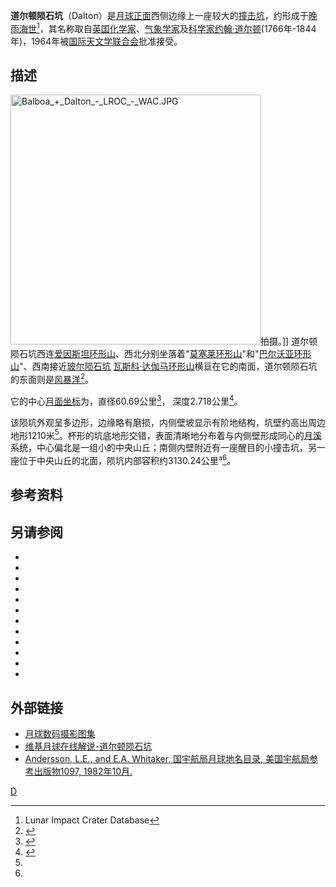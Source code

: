 {{lunar crater data|
 image=Dalton crater 4182 h2.jpg|260px|
 caption=[[月球轨道器4号|月球轨道器4号]]拍摄的图像|
 latitude=17.07|
 N_or_S=N|
 longitude=84.45|
 E_or_W=W|
 diameter=60.69公里|
 depth=2.718公里|
 colong=85|
 eponym=[[约翰·道尔顿|约翰·道尔顿]]}}
'''道尔顿陨石坑'''（Dalton）是[[月球正面|月球正面]]西侧边缘上一座较大的[[撞击坑|撞击坑]]，约形成于[[晚雨海世|晚雨海世]]<ref name=LICD>Lunar Impact Crater Database</ref>，其名称取自[[英国|英国]][[化学家|化学家]]、[[气象学家|气象学家]]及[[科学家|科学家]][[约翰·道尔顿|约翰·道尔顿]](1766年-1844年)，1964年被[[国际天文学联合会|国际天文学联合会]]批准接受。

==描述==
[[Image:Balboa_+_Dalton_-_LROC_-_WAC.JPG|400px]]拍摄。]]
道尔顿陨石坑西连[[爱因斯坦环形山|爱因斯坦环形山]]、西北分别坐落着"[[莫塞莱环形山|莫塞莱环形山]]"和"[[巴尔沃亚环形山|巴尔沃亚环形山]]"、西南接近[[波尔陨石坑|玻尔陨石坑]]
[[瓦斯科·达伽马环形山|瓦斯科·达伽马环形山]]横亘在它的南面，道尔顿陨石坑的东面则是[[风暴洋|风暴洋]]<ref>{{Cite web |url=http://planetarynames.wr.usgs.gov/images/Lunar/lac_37_lo.pdf |title=Crater Dalton on LAC-37 map |accessdate=2016-06-07 |archive-date=2013-02-20 |archive-url=https://web.archive.org/web/20130220151606/http://planetarynames.wr.usgs.gov/images/Lunar/lac_37_lo.pdf |dead-url=no }}</ref>。

它的中心[[月面坐标|月面坐标]]为{{Coord|17.07|N|84.45|W|globe:Moon|nogoogle=1|noosm=1}}，直径60.69公里<ref name="IAU">{{Cite web |url=http://planetarynames.wr.usgs.gov/Feature/1392 |title=Directory of the International Astronomical Union |accessdate=2016-06-07 |archive-date=2017-11-13 |archive-url=https://web.archive.org/web/20171113003315/https://planetarynames.wr.usgs.gov/Feature/1392 |dead-url=no }}</ref>，
深度2.718公里<ref>{{Cite web |url=http://fisherka.csolutionshosting.net/astronote/plan/craterdepth/html/CraterDepthFeatureNameWestfall.html |title=John E. Westfall's Atlas of the Lunar Terminator, Cambridge Univ. Press (2000) |accessdate=2016-06-07 |archive-date=2014-12-18 |archive-url=https://archive.today/20141218234310/http://fisherka.csolutionshosting.net/astronote/plan/craterdepth/html/CraterDepthFeatureNameWestfall.html |dead-url=yes }}</ref>。

该陨坑外观呈多边形，边缘略有磨损，内侧壁坡显示有阶地结构，坑壁约高出周边地形1210米<ref name="LICD"/>。杯形的坑底地形交错，表面清晰地分布着与内侧壁形成同心的[[月溪|月溪]]系统，中心偏北是一组小的中央山丘；南侧内壁附近有一座醒目的小撞击坑，另一座位于中央山丘的北面，陨坑内部容积约3130.24公里³<ref name="LICD"/>。{{clear}}
==参考资料==
{{Reflist}}  
==另请参阅==
{{refbegin}}
* {{cite book
  | last1 = Andersson
  | first1 = L. E.
  | last2 = Whitaker
  | first2 = E. A.
  | authorlink2 = Ewen Whitaker
  | date = 1982
  | title = [[NASA|NASA]] Catalogue of Lunar Nomenclature
  | publisher = NASA RP-1097
  | ref = harv
  }}
* {{cite web
  | last = Blue
  | first = Jennifer
  | date = July 25, 2007
  | title = Gazetteer of Planetary Nomenclature
  | publisher = [[United_States_Geological_Survey|USGS]]
  | url = http://planetarynames.wr.usgs.gov/
  | accessdate = 2007-08-05
  | ref = harv
  | archive-date = 2014-09-24
  | archive-url = https://web.archive.org/web/20140924155446/http://planetarynames.wr.usgs.gov/Page/GANYMEDE/target
  | dead-url = no
  }}
* {{cite book
  | last1 = Bussey
  | first1 = B.
  | authorlink1 = Ben Bussey
  | last2 = Spudis
  | first2 = P.
  | authorlink2 = Paul Spudis
  | date = 2004
  | title = The Clementine Atlas of the Moon
  | publisher = Cambridge University Press
  | location = New York
  | isbn = 978-0-521-81528-4
  | ref = harv
  }}
* {{cite book
  | last1 = Cocks
  | first1 = Elijah E.
  | last2 = Cocks
  | first2 = Josiah C.
  | date = 1995
  | title = Who's Who on the Moon: A Biographical Dictionary of Lunar Nomenclature
  | url = https://archive.org/details/isbn_9780936389271
  | publisher = Tudor Publishers
  | isbn = 978-0-936389-27-1
  | ref = harv
  }}
* {{cite web
  | last = McDowell
  | first = Jonathan
  | date = July 15, 2007
  | url = http://host.planet4589.org/astro/lunar/
  | title = Lunar Nomenclature
  | publisher = Jonathan's Space Report
  | accessdate = 2007-10-24
  | ref = harv
  | archive-date = 2018-12-25
  | archive-url = https://web.archive.org/web/20181225170156/http://host.planet4589.org/astro/lunar/
  | dead-url = no
  }}
* {{cite journal| last1 = Menzel| first1 = D. H.| last2 = Minnaert| first2 = M.| last3 = Levin| first3 = B.| last4 = Dollfus| first4 = A.| last5 = Bell| first5 = B.| title = Report on Lunar Nomenclature by the Working Group of Commission 17 of the IAU| doi = 10.1007/BF00171763| journal = Space Science Reviews| volume = 12| issue = 2| pages = 136–186| date = 1971| bibcode = 1971SSRv...12..136M| ref = harv}}
* {{cite book
  | first = Patrick
  | last = Moore
  | authorlink = Patrick Moore
  | date = 2001
  | title = On the Moon
  | url = https://archive.org/details/patrickmooreonmo00patr
  | publisher = Sterling Publishing Co.
  | isbn = 978-0-304-35469-6
  | ref = harv
  }}
* {{cite book
  | first = Fred W.
  | last = Price
  | date = 1988
  | title = The Moon Observer's Handbook
  | publisher = Cambridge University Press
  | isbn = 978-0-521-33500-3
  | ref = harv
  }}
* {{cite book
  | last = Rükl
  | first = Antonín
  | authorlink = Antonín Rükl
  | date = 1990
  | title = Atlas of the Moon
  | publisher = Kalmbach Books
  | isbn = 978-0-913135-17-4
  | ref = harv
  }}
* {{cite book
  | last = Webb
  | first = Rev. T. W.
  | authorlink = Thomas William Webb
  | date = 1962
  | title = Celestial Objects for Common Telescopes
  | url = https://archive.org/details/celestialobjects00webb
  | edition = 6th revised
  | publisher = Dover
  | isbn = 978-0-486-20917-3
  | ref = harv
  }}
* {{cite book
  | first = Ewen A.
  | last = Whitaker
  | authorlink = Ewen Whitaker
  | date = 1999
  | title = Mapping and Naming the Moon
  | publisher = Cambridge University Press
  | isbn = 978-0-521-62248-6
  | ref = harv
  }}
* {{cite book
  | first = Peter T.
  | last = Wlasuk
  | date = 2000
  | title = Observing the Moon
  | publisher = Springer
  | isbn = 978-1-85233-193-1
  | ref = harv
 }}
{{refend}}

==外部链接==
* [http://www.lpi.usra.edu/resources/lunar_orbiter/bin/srch_nam.shtml?Dalton%7C0 月球数码摄影图集]
* [http://the-moon.wikispaces.com/Dalton 维基月球在线解说-道尔顿陨石坑]
* [http://planet4589.org/astro/lunar/RP-1097.pdf Andersson, L.E., and E.A. Whitaker, 国宇航局月球地名目录, 美国宇航局参考出版物1097, 1982年10月.] {{Wayback|url=http://planet4589.org/astro/lunar/RP-1097.pdf |date=20141006125838 }}

[[Category:月球环形山|D]]
{{月球環形山 (C-F)}}